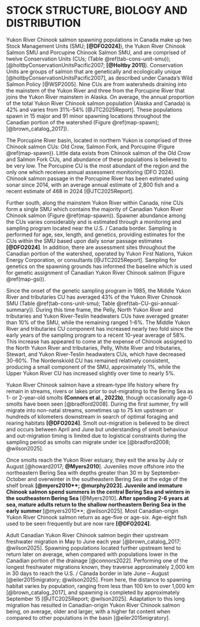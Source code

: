 # STOCK STRUCTURE, BIOLOGY AND DISTRIBUTION {#sec:stock}

Yukon River Chinook salmon spawning populations in Canada make up two Stock Management Units (SMU; **[@DFO2024]**), the Yukon River Chinook Salmon SMU and Porcupine Chinook Salmon SMU, and are comprised of twelve Conservation Units (CUs; (Table \@ref(tab-cons-unit-smu)); [@holtbyConservationUnitsPacific2007; **[@Holtby 2011]**). Conservation Units are groups of salmon that are genetically and ecologically unique [@holtbyConservationUnitsPacific2007], as described under Canada’s Wild Salmon Policy [@WSP2005]. Nine CUs are from watersheds draining into the mainstem of the Yukon River and three from the Porcupine River that joins the Yukon River mainstem in Alaska. On average, the annual proportion of the total Yukon River Chinook salmon population (Alaska and Canada) is 42% and varies from 31%-54% [@JTC2025Report]. These populations spawn in 15 major and 91 minor spawning locations throughout the Canadian portion of the watershed (Figure \@ref(map-spawn); [@brown_catalog_2017]). 

The Porcupine River basin, located in northern Yukon is comprised of three Chinook salmon CUs: Old Crow, Salmon Fork, and Porcupine (Figure \@ref(map-spawn)). Little data exists from Chinook salmon of the Old Crow and Salmon Fork CUs, and abundance of these populations is believed to be very low. The Porcupine CU is the most abundant of the region and the only one which receives annual assessment monitoring (DFO 2024). Chinook salmon passage in the Porcupine River has been estimated using sonar since 2014, with an average annual estimate of 2,800 fish and a recent estimate of 468 in 2024 [@JTC2025Report].  

Further south, along the mainstem Yukon River within Canada, nine CUs form a single SMU which contains the majority of Canadian Yukon River Chinook salmon (Figure \@ref(map-spawn)). Spawner abundance among the CUs varies considerably and is estimated through a monitoring and sampling program located near the U.S. / Canada border. Sampling is performed for age, sex, length, and genetics, providing estimates for the CUs within the SMU based upon daily sonar passage estimates **[@DFO2024]**. In addition, there are assessment sites throughout the Canadian portion of the watershed, operated by Yukon First Nations, Yukon Energy Corporation, or consultants [@JTC2025Report]. Sampling for genetics on the spawning grounds has informed the baseline which is used for genetic assignment of Canadian Yukon River Chinook salmon (Figure \@ref(map-gsi)).  

Since the onset of the genetic sampling program in 1985, the Middle Yukon River and tributaries CU has averaged 43% of the Yukon River Chinook SMU (Table \@ref(tab-cons-unit-smu); Table \@ref(tab-CU-gsi-annual-summary)). During this time frame, the Pelly, North Yukon River and tributaries and Yukon River-Teslin headwaters CUs have averaged greater than 10% of the SMU, while the remaining ranged 1-6%. The Middle Yukon River and tributaries CU component has increased nearly two fold since the early years of the sampling program to a recent 10-year average of 58%. This increase has appeared to come at the expense of Chinook assigned to the North Yukon River and tributaries, Pelly, White River and tributaries, Stewart, and Yukon River-Teslin headwaters CUs, which have decreased 30-60%. The Nordenskiold CU has remained relatively consistent, producing a small component of the SMU, approximately 1%, while the Upper Yukon River CU has increased slightly over time to nearly 5%. 

Yukon River Chinook salmon have a stream-type life history where fry remain in streams, rivers or lakes prior to out-migrating to the Bering Sea as 1- or 2-year-old smolts **(Connors et al., 2022b)**, though occasionally age-0 smolts have been seen [@bradford2008]. During the first summer, fry will migrate into non-natal streams, sometimes up to 75 km upstream or hundreds of kilometers downstream in search of optimal foraging and rearing habitats **[@DFO2024]**. Smolt out-migration is believed to be direct and occurs between April and June but understanding of smolt behaviour and out-migration timing is limited due to logistical constraints during the sampling period as smolts can migrate under ice [@bradford2008; @wilson2025].  

Once smolts reach the Yukon River estuary, they exit the area by July or August [@howard2017; **@Myers2010**]. Juveniles move offshore into the northeastern Bering Sea with depths greater than 30 m by September-October and overwinter in the southeastern Bering Sea at the edge of the shelf break **[@myers2010**; @murphy2023]. Juvenile and immature Chinook salmon spend summers in the central Bering Sea and winters in the southeastern Bering Sea **[@Myers2010]**. After spending 2-6 years at sea, mature adults return to the shallow northeastern Bering Sea in the early summer **[@myers2010**; @wilson2025]. Most Canadian-origin Yukon River Chinook salmon return as age-five or age-six. Age-eight fish used to be seen frequently but are now rare **[@DFO2024]**.  

Adult Canadian Yukon River Chinook salmon begin their upstream freshwater migration in May to June each year [@brown_catalog_2017; @wilson2025]. Spawning populations located further upstream tend to return later on average, when compared with populations lower in the Canadian portion of the drainage [@connors2022]. Performing one of the longest freshwater migrations known, they traverse approximately 2,000 km in 30 days to reach the U.S. / Canada border in late June – August [@eiler2015migratory; @wilson2025]. From here, the distance to spawning habitat varies by population, ranging from less than 100 km to over 1,000 km [@brown_catalog_2017], and spawning is completed by approximately September 15 [@JTC2025Report; @wilson2025]. Adaptation to this long migration has resulted in Canadian-origin Yukon River Chinook salmon being, on average, older and larger, with a higher fat content when compared to other populations in the basin [@eiler2015migratory].  



